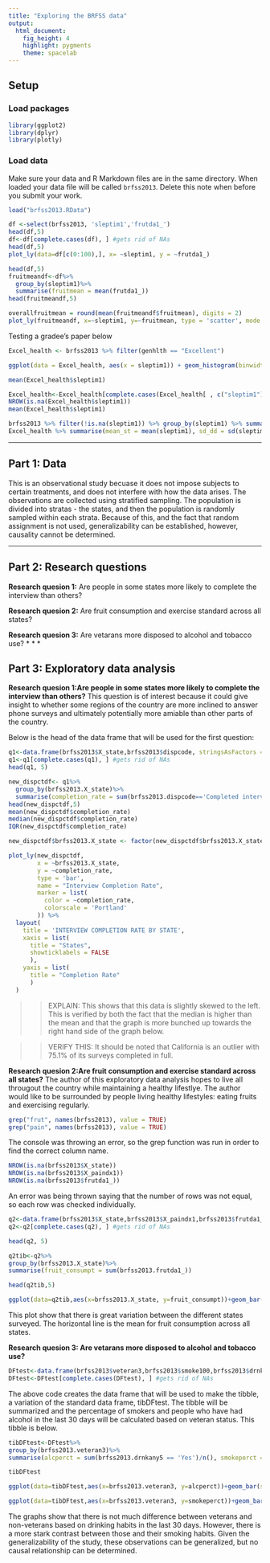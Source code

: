 ```yaml
---
title: "Exploring the BRFSS data"
output: 
  html_document: 
    fig_height: 4
    highlight: pygments
    theme: spacelab
---
```


## Setup

### Load packages

```r
library(ggplot2)
library(dplyr)
library(plotly)
```

### Load data

Make sure your data and R Markdown files are in the same directory. When loaded
your data file will be called `brfss2013`. Delete this note when before you submit 
your work. 

```r
load("brfss2013.RData")
```

```r
df <-select(brfss2013, 'sleptim1','frutda1_')
head(df,5)
df<-df[complete.cases(df), ] #gets rid of NAs
head(df,5)
plot_ly(data=df[c(0:100),], x= ~sleptim1, y = ~frutda1_)
```


```r
head(df,5)
fruitmeandf<-df%>%
  group_by(sleptim1)%>%
  summarise(fruitmean = mean(frutda1_))
head(fruitmeandf,5)

overallfruitmean = round(mean(fruitmeandf$fruitmean), digits = 2)
plot_ly(fruitmeandf, x=~sleptim1, y=~fruitmean, type = 'scatter', mode = 'markers')
```


Testing a gradee's paper below
```r
Excel_health <- brfss2013 %>% filter(genhlth == "Excellent")

ggplot(data = Excel_health, aes(x = sleptim1)) + geom_histogram(binwidth = 1)

mean(Excel_health$sleptim1)

Excel_health<-Excel_health[complete.cases(Excel_health[ , c("sleptim1")]),]
NROW(is.na(Excel_health$sleptim1))
mean(Excel_health$sleptim1)

brfss2013 %>% filter(!is.na(sleptim1)) %>% group_by(sleptim1) %>% summarise(count = n())
Excel_health %>% summarise(mean_st = mean(sleptim1), sd_dd = sd(sleptim1), n = n())
```

* * *

## Part 1: Data
This is an observational study becuase it does not impose subjects to certain treatments, and does not interfere with how the data arises. The observations are collected using stratified sampling. The population is divided into stratas - the states, and then the population is randomly sampled within each strata. Because of this, and the fact that random assignment is not used, generalizability can be established, however, causality cannot be determined. 

* * *

## Part 2: Research questions

**Research quesion 1:**
Are people in some states more likely to complete the interview than others?

**Research quesion 2:**
Are fruit consumption and exercise standard across all states?

**Research quesion 3:**
Are vetarans more disposed to alcohol and tobacco use?
* * *

## Part 3: Exploratory data analysis

**Research quesion 1:Are people in some states more likely to complete the interview than others?**
This question is of interest because it could give insight to whether some regions of the country are more inclined to answer phone surveys and ultimately potentially more amiable than other parts of the country.

Below is the head of the data frame that will be used for the first question:
```r
q1<-data.frame(brfss2013$X_state,brfss2013$dispcode, stringsAsFactors = FALSE)
q1<-q1[complete.cases(q1), ] #gets rid of NAs
head(q1, 5)
```

```r
new_dispctdf<- q1%>%
  group_by(brfss2013.X_state)%>%
  summarise(completion_rate = sum(brfss2013.dispcode=='Completed interview')*100/n())
head(new_dispctdf,5)
mean(new_dispctdf$completion_rate)
median(new_dispctdf$completion_rate)
IQR(new_dispctdf$completion_rate)
```

```r
new_dispctdf$brfss2013.X_state <- factor(new_dispctdf$brfss2013.X_state, levels = unique(new_dispctdf$brfss2013.X_state)[order(new_dispctdf$completion_rate, decreasing = TRUE)])

plot_ly(new_dispctdf,
        x = ~brfss2013.X_state,
        y = ~completion_rate,
        type = 'bar',
        name = "Interview Completion Rate",
        marker = list(
          color = ~completion_rate,
          colorscale = 'Portland'
        )) %>%
  layout(
    title = 'INTERVIEW COMPLETION RATE BY STATE',
    xaxis = list(
      title = "States",
      showticklabels = FALSE
      ),
    yaxis = list(
      title = "Completion Rate"
      )
  )
```

>>EXPLAIN: This shows that this data is slightly skewed to the left. This is verified by both the fact that the median is higher than the mean and that the graph is more bunched up towards the right hand side of the graph below.

>>VERIFY THIS: It should be noted that California is an outlier with 75.1% of its surveys completed in full.

**Research quesion 2:Are fruit consumption and exercise standard across all states?**
The author of this exploratory data analysis hopes to live all througout the country while maintaining a healthy lifestlye. The author would like to be surrounded by people living healthy lifestyles: eating fruits and exercising regularly.
```r
grep("frut", names(brfss2013), value = TRUE)
grep("pain", names(brfss2013), value = TRUE)
```

The console was throwing an error, so the grep function was run in order to find the correct column name.
```r
NROW(is.na(brfss2013$X_state))
NROW(is.na(brfss2013$X_paindx1))
NROW(is.na(brfss2013$frutda1_))
```
An error was being thrown saying that the number of rows was not equal, so each row was checked individually.

```r
q2<-data.frame(brfss2013$X_state,brfss2013$X_paindx1,brfss2013$frutda1_)
q2<-q2[complete.cases(q2), ] #gets rid of NAs

head(q2, 5)

q2tib<-q2%>%
group_by(brfss2013.X_state)%>%
summarise(fruit_consumpt = sum(brfss2013.frutda1_))

head(q2tib,5)

ggplot(data=q2tib,aes(x=brfss2013.X_state, y=fruit_consumpt))+geom_bar(stat='identity', width = 0.5,fill = "#99badd",colour='black' ) + geom_hline(aes(yintercept=mean(fruit_consumpt)))

```

This plot show that there is great variation between the different states surveyed. The horizontal line is the mean for fruit consumption across all states.

**Research quesion 3: Are vetarans more disposed to alcohol and tobacco use?**
```r
DFtest<-data.frame(brfss2013$veteran3,brfss2013$smoke100,brfss2013$drnkany5) #makes df for Research question #3 pt2
DFtest<-DFtest[complete.cases(DFtest), ] #gets rid of NAs
```

The above code creates the data frame that will be used to make the tibble, a variation of the standard data frame, tibDFtest. The tibble will be summarized and the percentage of smokers and people who have had alcohol in the last 30 days will be calculated based on veteran status. This tibble is below.

```r
tibDFtest<-DFtest%>%
group_by(brfss2013.veteran3)%>%
summarise(alcperct = sum(brfss2013.drnkany5 == 'Yes')/n(), smokeperct = sum(brfss2013.smoke100 == 'Yes')/n())

tibDFtest
```

```r
ggplot(data=tibDFtest,aes(x=brfss2013.veteran3, y=alcperct))+geom_bar(stat='identity', width = 0.5,fill = "#99badd",colour='black' )

ggplot(data=tibDFtest,aes(x=brfss2013.veteran3, y=smokeperct))+geom_bar(stat='identity', fill='#99badd', colour='black')

```

The graphs show that there is not much difference between veterans and non-veterans based on drinking habits in the last 30 days. However, there is a more stark contrast between those and their smoking habits. Given the generalizability of the study, these observations can be generalized, but no causal relationship can be determined.